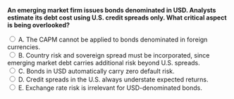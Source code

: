 ::: {.question-block}

<form onsubmit="event.preventDefault(); checkAnswer('module4_mcq_q94')" data-correct-answer="B">
  <strong style="display: block;">
  An emerging market firm issues bonds denominated in USD. Analysts estimate its debt cost using U.S. credit spreads only. What critical aspect is being overlooked?
  </strong>

  <label><input type="radio" name="module4_mcq_q94" value="A"> A. The CAPM cannot be applied to bonds denominated in foreign currencies.</label><br>
  <label><input type="radio" name="module4_mcq_q94" value="B"> B. Country risk and sovereign spread must be incorporated, since emerging market debt carries additional risk beyond U.S. spreads.</label><br>
  <label><input type="radio" name="module4_mcq_q94" value="C"> C. Bonds in USD automatically carry zero default risk.</label><br>
  <label><input type="radio" name="module4_mcq_q94" value="D"> D. Credit spreads in the U.S. always understate expected returns.</label><br>
  <label><input type="radio" name="module4_mcq_q94" value="E"> E. Exchange rate risk is irrelevant for USD-denominated bonds.</label><br>
</form>

<div id="feedback-module4_mcq_q94" class="feedback" data-status="" style="display:none;">
✅ Correct: B. Debt from emerging markets must incorporate sovereign and country risk. Using only U.S. spreads underestimates required returns.
</div>

:::
  